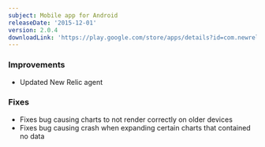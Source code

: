 ```yaml
---
subject: Mobile app for Android
releaseDate: '2015-12-01'
version: 2.0.4
downloadLink: 'https://play.google.com/store/apps/details?id=com.newrelic.rpm'
---
```


### Improvements

* Updated New Relic agent

### Fixes

* Fixes bug causing charts to not render correctly on older devices
* Fixes bug causing crash when expanding certain charts that contained no data
